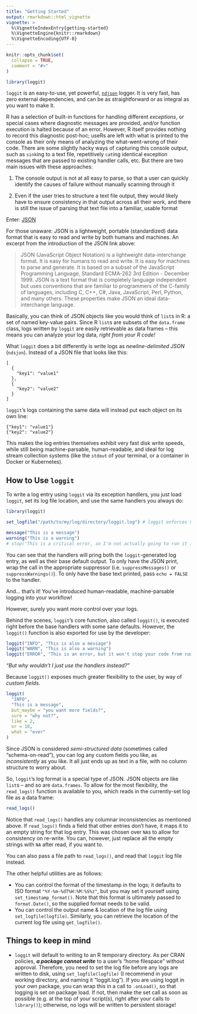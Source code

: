 ```yaml
---
title: "Getting Started"
output: rmarkdown::html_vignette
vignette: >
  %\VignetteIndexEntry{getting-started}
  %\VignetteEngine{knitr::rmarkdown}
  %\VignetteEncoding{UTF-8}
---
```


```r
knitr::opts_chunk$set(
  collapse = TRUE,
  comment = "#>"
)
```

```r
library(loggit)
```

`loggit` is an easy-to-use, yet powerful, [`ndjson`](https://github.com/ndjson)
logger. It is very fast, has zero external dependencies, and can be as
straightforward or as integral as you want to make it.

R has a selection of built-in functions for handling different *exceptions*, or
special cases where diagnostic messages are provided, and/or function execution
is halted because of an error. However, R itself provides nothing to record this
diagnostic post-hoc; useRs are left with what is printed to the console as their
only means of analyzing the what-went-wrong of their code. There are some
slightly hacky ways of capturing this console output, such as `sink`ing to a
text file, repetitively `cat`ing identical exception messages that are passed to
existing handler calls, etc. But there are two main issues with these
approaches:

1.  The console output is not at all easy to parse, so that a user can quickly
    identify the causes of failure without manually scanning through it

2.  Even if the user tries to structure a text file output, they would likely
    have to ensure consistency in that output across all their work, and there
    is still the issue of parsing that text file into a familiar, usable format

Enter: [JSON](https://www.json.org/)

For those unaware: JSON is a lightweight, portable (standardized) data format
that is easy to read and write by both humans and machines. An excerpt from the
introduction of the JSON link above:

>JSON (JavaScript Object Notation) is a lightweight data-interchange format. It
is easy for humans to read and write. It is easy for machines to parse and
generate. It is based on a subset of the JavaScript Programming Language,
Standard ECMA-262 3rd Edition - December 1999. JSON is a text format that is
completely language independent but uses conventions that are familiar to
programmers of the C-family of languages, including C, C++, C\#, Java,
JavaScript, Perl, Python, and many others. These properties make JSON an ideal
data-interchange language.

Basically, you can think of JSON objects like you would think of `list`s in R: a
set of named key-value pairs. Since R `list`s are subsets of the `data.frame`
class, logs written by `loggit` are easily retrievable as data frames -- this
means you can analyze your log data, *right from your R code!*

What `loggit` does a bit differently is write logs as *newline-delimited JSON*
(`ndsjon`). Instead of a JSON file that looks like this:

```
[
  {
    "key1": "value1"
  },
  {
    "key2": "value2"
  }
]
```

`loggit`'s logs containing the same data will instead put each object on its own
line:

```
{"key1": "value1"}
{"key2": "value2"}
```

This makes the log entries themselves exhibit very fast disk write speeds, while
still being machine-parsable, human-readable, and ideal for log stream
collection systems (like the `stdout` of your terminal, or a container in Docker
or Kubernetes).

How to Use `loggit`
-------------------

To write a log entry using `loggit` via its exception handlers, you just load
`loggit`, set its log file location, and use the same handlers you always do:

```r
library(loggit)

set_logfile("/path/to/my/log/directory/loggit.log") # loggit enforces no specific file extension
```
```r
message("This is a message")
warning("This is a warning")
# stop("This is a critical error, so I'm not actually going to run it in this vignette")
```

You can see that the handlers will pring both the `loggit`-generated log entry,
as well as their base default output. To only have the JSON print, wrap the call
in the appropriate suppressor (i.e. `suppressMessages()` or
`suppressWarnings()`). To only have the base text printed, pass `echo = FALSE`
to the handler.

And... that's it! You've introduced human-readable, machine-parsable logging
into your workflow!

However, surely you want more control over your logs.

Behind the scenes, `loggit`'s core function, also called `loggit()`, is executed
right before the base handlers with some sane defaults. However, the `loggit()`
function is also exported for use by the developer:

```r
loggit("INFO", "This is also a message")
loggit("WARN", "This is also a warning")
loggit("ERROR", "This is an error, but it won't stop your code from running like `stop()` does")
```

*"But why wouldn't I just use the handlers instead?"*

Because `loggit()` exposes much greater flexibility to the user, by way of
*custom fields*.

```r
loggit(
  "INFO",
  "This is a message",
  but_maybe = "you want more fields?",
  sure = "why not?",
  like = 2,
  or = 10,
  what = "ever"
)
```

Since JSON is considered *semi-structured data* (sometimes called
"schema-on-read"), you can log any custom fields you like, as *inconsistently*
as you like. It all just ends up as text in a file, with no column structure to
worry about.

So, `loggit`'s log format is a special type of JSON. JSON objects are like
`list`s -- and so are `data.frames`. To allow for the most flexibility, the
`read_logs()` function is available to you, which reads in the currently-set log
file as a data frame:

```r
read_logs()
```

Notice that `read_logs()` handles any columnar inconsistencies as mentioned
above. If `read_logs()` finds a field that other entries don't have, it maps it
to an empty string for that log entry. This was chosen over `NA`s to allow for
consistency on re-write. You can, however, just replace all the empty strings
with `NA` after read, if you want to.

You can also pass a file path to `read_logs()`, and read that `loggit` log file
instead.

The other helpful utilities are as follows:

- You can control the format of the timestamp in the logs; it defaults to ISO
  format `"%Y-%m-%dT%H:%M:%S%z"`, but you may set it yourself using
  `set_timestamp_format()`. Note that this format is ultimately passed to
  `format.Date()`, so the supplied format needs to be valid.
- You can control the output name & location of the log file using
  `set_logfile(logfile)`. Similarly, you can retrieve the location of the
  current log file using `get_logfile()`.

Things to keep in mind
----------------------

- `loggit` will default to writing to an R temporary directory. As per CRAN
  policies, ***a package cannot write*** to a user's "home filespace" without
  approval. Therefore, you need to set the log file before any logs are written
  to disk, using `set_logfile(logfile)` (I recommend in your working directory,
  and naming it "loggit.log"). If you are using loggit in your own package, you
  can wrap this in a call to `.onLoad()`, so that logging is set on package
  load. If not, then make the set call as soon as possible (e.g. at the top of
  your script(s), right after your calls to `library()`); otherwise, no logs
  will be written to persistent storage!
